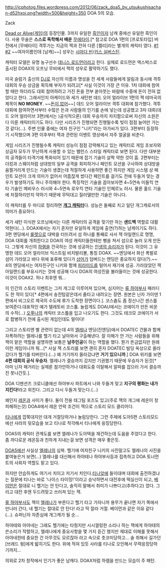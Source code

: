 http://jcphotog.files.wordpress.com/2012/06/zack_doa5_by_utsukushisachan-d52hxoi.png?width=500&height=350 
DOA 5의 모습.

Zack

[[Dead or Alive(게임)]]의 등장인물. 3까지 유일한 [[흑인]]이자 남캐 중에선 유일한 흑인이다. 사용 무술은 '''스스로 독학해서 배운''' [[무에타이]].[* 참고로 DOA 1편의 [프로토타입] 버전에서 [무에타이] 격투가는 지금의 잭과 전혀 다른 [켈리]라는 별개의 캐릭터 였다. [http://unmamed.mameworld.info/non_other90.html#DoAProto #1] [http://gamesdbase.com/Media/SYSTEM/Arcade/Advert/big/Dead_or_Alive_-_1996_-_Sega.jpg #2] ~~여자이름인데 [남캐]~~] 성우는 [[시마다 빈]]/[[키스 실버스틴]].

캐릭터 모델은 유명 농구선수 [[데니스 로드먼]]이라고 한다. 실제로 로드먼은 엑스박스로 출시된 DOAX의 오프닝 무비에서 잭의 성우로 활약하기도 했다.

미국 슬럼가 출신의 [[DJ]]로 자신의 이름과 명성을 전 세계 사람들에게 알림과 동시에 격투 대회의 우승 상금을 획득해 부자가 되려고[* 사실 이것이 가장 큰 이유. 1차 대회에 참여할 때만 하더라도 대회 참여하려고 가진 돈을 전부 쏟아붓는 바람에 수중에 돈이 전혀 없었다고 한다. 그래서인지 아케이드와 세가 새턴판 데드 오어 얼라이브 1편의 잭 테마곡의 제목이 '''NO MONEY'''. ~~[[돈이 없어]]~~]  데드 오어 얼라이브 격투 대회에 참가했다. 격투 대회에 참여하면서부터 수많은 돈과 사람들의 인기를 손에 넣는데 성공했고 3차 대회(데드 오어 얼라이브 3편)에서는 )공식적으론) 대회 우승까지 차지함으로써 자신의 소원은 다 이룬 캐릭터이기도 하다. 다만 시리즈가 진행되면 진행될수록 빚이 점점 늘어만 가는 것 같다(...). 주변 인물 중에는 여자 친구인 "니키"라는 아가씨가 있다. 3편부터 등장하기 시작했으며 3편 이후부터 잭과 관련된 이벤트 영상에서 자주 얼굴을 비춘다. 

게임 시리즈가 진행될수록 캐릭터 성능이 점점 강력해지고 있는 캐릭터로 게임 초보자와 상급자 모두가 무난하게 사용할 수 있는 밸런스 스타일 캐릭터로 보면 된다. 다만 대부분의 공격들이 타격기에 특화되어 있기 때문에 잡기 기술이 살짝 약한 것이 흠. 2편부터는 더킹과 스웨이처럼 상대방의 일부 공격을 회피하거나 페인트 모션을 구사하여 상대방을 움찔거리게 만드는 기술이 생겼는데 적절하게 사용하면 좋긴 하지만 게임 시스템 상 페인트 모션이 크게 의미가 없어서 어줍잖게 썼다간 페인트를 걸기도 전에 두들겨 맞는 경우가 발생하기도 하니 주의해야 한다. 특징적인 기술을 꼽아보자면 4~5연속 미들킥 연타 기술인 메비우스 러시와 4~5연속 로우킥 연타 기술인 인페르노 러시. 물론 홀드 기술에 처절하리만치 약하기 때문에 무턱대고 질러댈만한 기술은 아니다.

이 캐릭터를 두 마디로 정리하면 '''[[개그 캐릭터]]'''다. 성능은 둘째로 치고 일단 개그캐로서의 의미가 중요하다.

세가 새턴 이식판 오프닝에서는 다른 캐릭터의 공격을 맞기만 하는 '''샌드백''' 역할로 대활약한다(...). DOAX에서는 자기 혼자만 유일하게 게임에 출연(?)하는 남캐이기도 하다. 3편 엔딩에서 [[룰렛]]으로 대박을 터뜨려서 섬 하나를 통째로 사서 잭 아일랜드로 명명, DOA 대회를 개최한다고 DOA의 여성 캐릭터들한테만 뻥을 쳐서 섬으로 놀러 오게 만든다. 그렇게 자신의 [[하렘]]을 건국하는 것에 성공하는 [[인생의 승리자]]가 된다. 이것이 그 유명한 데드 오어 얼라이브 익스트림 비치발리볼, 통칭 DOAX. ~~엔딩에서 화산 폭발로 섬이 가라앉고 바다 위에 표류해 있다가 [[상어]]가 덤벼드는 엔딩은 중요하지 않다(?).~~ 4의 엔딩에서는 여자친구인 니키와 함께 [[피라미드]]를 털어서 재기에 성공. 가라앉았던 잭 아일랜드를 부유시키는 것에 성공해 다시 DOA의 여성진을 불러들이는 것에 성공한다. 이것이 DOAX2. 허나 최후엔 뭐...

이 인간의 스토리 이벤트는 그저 개그로 이루어져 있으며, 심지어는 [[류 하야부사]] 패러디도 한 적이 있다[* 4편에서 송전탑같은데서 줄타고 내려오는 장면. 원본은 닌자 가이덴 1편에서 비그오르 제국의 수도에 류가 도착한 장면이다.]. 코스츔도 좀 정신나간 센스를 보여준다.대표적인 예가 텔레토비 코스튬. 놀랍게도 DOAU에서는 코에이가 만든 비운의 수작(...) [[오푸나]]의 캐릭터 코스튬을 입고 나오기도 한다. 그것도 테크모 코에이가 서로 합병하기 전에 출시된 게임인데도 말이다!

그리고 스토리엔 별 관련이 없는데 4의 [[엘레나]] 엔딩(진엔딩)에서 DOATEC 건물과 함께 자폭하려는 엘레나를 헬기 타고 날아와서 구출해낸다. 잘 이해가 안 가는 사람들을 위해 잭이 맡은 역할을 설명하면 보통은 '''남주인공'''이 하는 역할을 했다. 뭔가 뜬금없지만 원래 이런 게임이니까 뭐...[* 사실 잭 스토리를 보면 괜히 혼자 DOATEC 빌딩 옥상으로 올라갔다가 헬기를 타버린다.(...) 왜 거기까지 올라갔냐면 '''거기 있으니까'''.] DOA 위키를 보면 '''4편 대회의 공식 우승자'''. 엘레나가 결승까지 갔지만 기권했기 때문에 우승자가 된것[* 아마 닌자 패거리는 실제론 참가안하거나 대회도중 이탈해서 알파를 잡으러 가서 결승까진 못나간듯.].

DOA 디멘션즈 크로니클에선 하야부사 파트에서 나와 두들겨 맞고 '''지구의 평화는 내가 지킨다!'''라고 외친다. 그리고 다시 두들겨 맞는다.(...)

왜인지 [[레온]]과 사이가 좋다. 둘이 전용 태그팀 포즈도 있고(주로 잭의 개그에 레온이 창피해하는것) DOA4에서 레온 언락 조건이 잭으로 스토리 모드 클리어다.  

[[티나]]에게 깝쭉대지만 대개 거절당하거나 놀림당한다. 그런 주제에 도아5편 스토리모드에선 사라의 뒷모습을 보고 티나로 착각해서 티나에게 응징당한다.

DOA5의 캐릭터 관계도를 보면 엘레나가 도아텍을 재건하는데 도움을 주었다고 한다. 좀 까다로운 레온등과 친하게 지내는걸 보면 성격은 매우 좋은듯.  

[[DOA5]]에선 사실상 [[엘레나]]의 심복. 헬기에 여자친구 니키의 사진말고도 엘레나의 사진을 붙여놓은거 보면(...) 엘레나를 대신해서 하야테나 하야부사등과 접촉하고 DOA 토너먼트의 사회자 역할도 맡고 있다.

하지만 안습하게도 여기서 치이고 저기서 치인다.[[티나]]앞에 들이대며 대회에 출전하겠냐는 질문에 티나는 바로 '나이스 타이밍!'이라고 승낙하면서 대전후에 떡실신이 되고, [[베이먼]]은 절대로 니 헬기는 안 탄다고, 솔직히 말해서 취미가 나쁘다고(추하다고) 깠다. 그리고 대전 후엔 두드려맞고 쓰러져 있는 잭.

[[류 하야부사]]도 잭이 [[엘레나]]가 부른다고 헬기 타고 가자니까 용무가 끝나면 자기 쪽에서 만나러 간다, 네 헬기는 절대로 안 탄다! 라고 딱 잘라 거절. 베이먼과 같은 이유 같다(...). 슈퍼닌자 자존심에 개그캐가 될 순...

하야테와 아야네는 그래도 헬기에는 타줬지만 시시껄렁한 소리나 하는 잭에게 하야테의 쓴소리가 작렬하고, 엘레나에게 중요사항을 몇 가지 듣긴 했지만 제대로 이해를 못해서 아야네한테 중요한 건 아무것도 모르잖아 라고 속으로 츳코미당하고... 
술 취해서 길가던 [브래드 웡]에게 밟히기도 한다. 위에 적혀 있듯 사라를 티나로 오인해서 무력응징당하기까지...

의외로 2차 창작에서 인기가 좋은 남캐다. DOAX처럼 하렘을 만드는 모습이 주 패턴.
